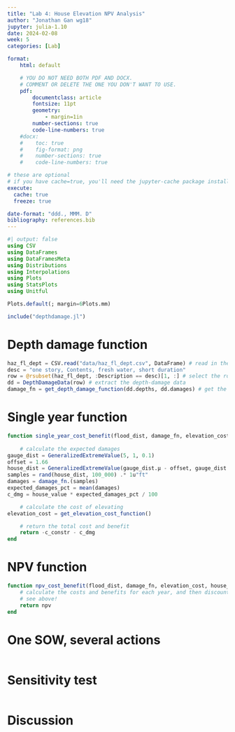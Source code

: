 ```yaml
---
title: "Lab 4: House Elevation NPV Analysis"
author: "Jonathan Gan wg18"
jupyter: julia-1.10
date: 2024-02-08
week: 5
categories: [Lab]

format: 
    html: default

    # YOU DO NOT NEED BOTH PDF AND DOCX.
    # COMMENT OR DELETE THE ONE YOU DON'T WANT TO USE.
    pdf:
        documentclass: article
        fontsize: 11pt
        geometry:
            - margin=1in  
        number-sections: true
        code-line-numbers: true
    #docx: 
    #    toc: true
    #    fig-format: png
    #    number-sections: true
    #    code-line-numbers: true

# these are optional
# if you have cache=true, you'll need the jupyter-cache package installed
execute: 
  cache: true
  freeze: true

date-format: "ddd., MMM. D"
bibliography: references.bib
---
```


```julia
#| output: false
using CSV
using DataFrames
using DataFramesMeta
using Distributions
using Interpolations
using Plots
using StatsPlots
using Unitful

Plots.default(; margin=6Plots.mm)

include("depthdamage.jl")
```

# Depth damage function
```julia
haz_fl_dept = CSV.read("data/haz_fl_dept.csv", DataFrame) # read in the file
desc = "one story, Contents, fresh water, short duration"
row = @rsubset(haz_fl_dept, :Description == desc)[1, :] # select the row I want
dd = DepthDamageData(row) # extract the depth-damage data
damage_fn = get_depth_damage_function(dd.depths, dd.damages) # get the depth-damage function

```

# Single year function
```julia
function single_year_cost_benefit(flood_dist, damage_fn, elevation_cost, house_area, house_value, Δh)
    
    # calculate the expected damages
gauge_dist = GeneralizedExtremeValue(5, 1, 0.1) 
offset = 1.66 
house_dist = GeneralizedExtremeValue(gauge_dist.μ - offset, gauge_dist.σ, gauge_dist.ξ)
samples = rand(house_dist, 100_000) .* 1u"ft"
damages = damage_fn.(samples)
expected_damages_pct = mean(damages)
c_dmg = house_value * expected_damages_pct / 100

    # calculate the cost of elevating
elevation_cost = get_elevation_cost_function() 

    # return the total cost and benefit
    return -c_constr - c_dmg
end

```

# NPV function
```julia
function npv_cost_benefit(flood_dist, damage_fn, elevation_cost, house_area, house_value, Δh, T, discount_rate)
    # calculate the costs and benefits for each year, and then discount
    # see above!
    return npv
end

```


# One SOW, several actions
```julia

```

# Sensitivity test
```julia

```

# Discussion